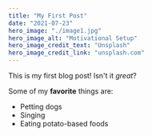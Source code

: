 ```yaml
---
title: "My First Post"
date: "2021-07-23"
hero_image: "./image1.jpg"
hero_image_alt: "Motivational Setup"
hero_image_credit_text: "Unsplash"
hero_image_credit_link: "unsplash.com"
---
```


This is my first blog post! Isn't it *great*?

Some of my **favorite** things are:

* Petting dogs
* Singing
* Eating potato-based foods